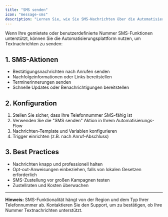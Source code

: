 ```yaml
---
title: "SMS senden"
icon: "message-sms"
description: "Lernen Sie, wie Sie SMS-Nachrichten über die Automatisierungsplattform und SMS-fähige Nummern senden"
---
```


Wenn Ihre gemietete oder benutzerdefinierte Nummer SMS-Funktionen unterstützt, können Sie die Automatisierungsplattform nutzen, um Textnachrichten zu senden:

## 1. SMS-Aktionen

- Bestätigungsnachrichten nach Anrufen senden
- Nachfolgeinformationen oder Links bereitstellen
- Terminerinnerungen senden
- Schnelle Updates oder Benachrichtigungen bereitstellen

## 2. Konfiguration

1. Stellen Sie sicher, dass Ihre Telefonnummer SMS-fähig ist
2. Verwenden Sie die "SMS senden" Aktion in Ihrem Automatisierungs-Flow
3. Nachrichten-Template und Variablen konfigurieren
4. Trigger einrichten (z.B. nach Anruf-Abschluss)

## 3. Best Practices

- Nachrichten knapp und professionell halten
- Opt-out-Anweisungen einbeziehen, falls von lokalen Gesetzen erforderlich
- SMS-Zustellung vor großen Kampagnen testen
- Zustellraten und Kosten überwachen

---

**Hinweis:** SMS-Funktionalität hängt von der Region und dem Typ Ihrer Telefonnummer ab. Kontaktieren Sie den Support, um zu bestätigen, ob Ihre Nummer Textnachrichten unterstützt. 